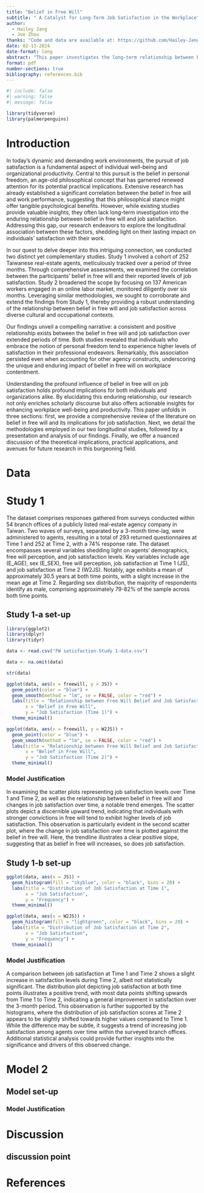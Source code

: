 ```yaml
---
title: "Belief in Free Will"
subtitle: " A Catalyst for Long-Term Job Satisfaction in the Workplace"
author: 
  - Hailey Jang
  - Joe Zhou
thanks: "Code and data are available at: https://github.com/Hailey-Jang/STA302_Reproduction.git"
date: 02-13-2024
date-format: long
abstract: "This paper investigates the long-term relationship between belief in personal freedom and job satisfaction through two longitudinal studies. Study 1 tracked 252 Taiwanese real-estate agents over 3 months, while Study 2 followed 137 American workers in an online labour market over 6 months. We found a consistent positive correlation between belief in free will and job satisfaction, even after accounting for other agency constructs. This research highlights the enduring impact of embracing personal freedom on workplace contentment, offering valuable insights for enhancing individual well-being and organizational productivity in diverse cultural and occupational settings."
format: pdf
number-sections: true
bibliography: references.bib
---
```


```r
#| include: false
#| warning: false
#| message: false

library(tidyverse)
library(palmerpenguins)
```

# Introduction

In today's dynamic and demanding work environments, the pursuit of job satisfaction is a fundamental aspect of individual well-being and organizational productivity. Central to this pursuit is the belief in personal freedom, an age-old philosophical concept that has garnered renewed attention for its potential practical implications. Extensive research has already established a significant correlation between the belief in free will and work performance, suggesting that this philosophical stance might offer tangible psychological benefits. However, while existing studies provide valuable insights, they often lack long-term investigation into the enduring relationship between belief in free will and job satisfaction. Addressing this gap, our research endeavors to explore the longitudinal association between these factors, shedding light on their lasting impact on individuals' satisfaction with their work.

In our quest to delve deeper into this intriguing connection, we conducted two distinct yet complementary studies. Study 1 involved a cohort of 252 Taiwanese real-estate agents, meticulously tracked over a period of three months. Through comprehensive assessments, we examined the correlation between the participants' belief in free will and their reported levels of job satisfaction. Study 2 broadened the scope by focusing on 137 American workers engaged in an online labor market, monitored diligently over six months. Leveraging similar methodologies, we sought to corroborate and extend the findings from Study 1, thereby providing a robust understanding of the relationship between belief in free will and job satisfaction across diverse cultural and occupational contexts.

Our findings unveil a compelling narrative: a consistent and positive relationship exists between the belief in free will and job satisfaction over extended periods of time. Both studies revealed that individuals who embrace the notion of personal freedom tend to experience higher levels of satisfaction in their professional endeavors. Remarkably, this association persisted even when accounting for other agency constructs, underscoring the unique and enduring impact of belief in free will on workplace contentment.

Understanding the profound influence of belief in free will on job satisfaction holds profound implications for both individuals and organizations alike. By elucidating this enduring relationship, our research not only enriches scholarly discourse but also offers actionable insights for enhancing workplace well-being and productivity. This paper unfolds in three sections: first, we provide a comprehensive review of the literature on belief in free will and its implications for job satisfaction. Next, we detail the methodologies employed in our two longitudinal studies, followed by a presentation and analysis of our findings. Finally, we offer a nuanced discussion of the theoretical implications, practical applications, and avenues for future research in this burgeoning field.

# Data 

# Study 1
The dataset comprises responses gathered from surveys conducted within 54 branch offices of a publicly listed real-estate agency company in Taiwan. Two waves of surveys, separated by a 3-month time-lag, were administered to agents, resulting in a total of 293 returned questionnaires at Time 1 and 252 at Time 2, with a 74% response rate. The dataset encompasses several variables shedding light on agents' demographics, free will perception, and job satisfaction levels. Key variables include age (E_AGE), sex (E_SEX), free will perception, job satisfaction at Time 1 (JS), and job satisfaction at Time 2 (W2JS). Notably, age exhibits a mean of approximately 30.5 years at both time points, with a slight increase in the mean age at Time 2. Regarding sex distribution, the majority of respondents identify as male, comprising approximately 79-82% of the sample across both time points. 

## Study 1-a set-up
```r
library(ggplot2)
library(dplyr)
library(tidyr)
```

```r
data <- read.csv("FW satisfaction-Study 1-data.csv")

data <- na.omit(data)

str(data)
```

```r
ggplot(data, aes(x = freewill, y = JS)) +
  geom_point(color = "blue") +
  geom_smooth(method = "lm", se = FALSE, color = "red") +
  labs(title = "Relationship between Free Will Belief and Job Satisfaction",
       x = "Belief in Free Will",
       y = "Job Satisfaction (Time 1)") +
  theme_minimal()
```
```r
ggplot(data, aes(x = freewill, y = W2JS)) +
  geom_point(color = "blue") +
  geom_smooth(method = "lm", se = FALSE, color = "red") +
  labs(title = "Relationship between Free Will Belief and Job Satisfaction",
       x = "Belief in Free Will",
       y = "Job Satisfaction (Time 2)") +
  theme_minimal()
```
### Model Justification
In examining the scatter plots representing job satisfaction levels over Time 1 and Time 2, as well as the relationship between belief in free will and changes in job satisfaction over time, a notable trend emerges. The scatter plots depict a discernible upward trend, indicating that individuals with stronger convictions in free will tend to exhibit higher levels of job satisfaction. This observation is particularly evident in the second scatter plot, where the change in job satisfaction over time is plotted against the belief in free will. Here, the trendline illustrates a clear positive slope, suggesting that as belief in free will increases, so does job satisfaction.

## Study 1-b set-up
```r
ggplot(data, aes(x = JS)) +
  geom_histogram(fill = "skyblue", color = "black", bins = 20) +
  labs(title = "Distribution of Job Satisfaction at Time 1",
       x = "Job Satisfaction",
       y = "Frequency") +
  theme_minimal()

ggplot(data, aes(x = W2JS)) +
  geom_histogram(fill = "lightgreen", color = "black", bins = 20) +
  labs(title = "Distribution of Job Satisfaction at Time 2",
       x = "Job Satisfaction",
       y = "Frequency") +
  theme_minimal()
```
### Model Justification
A comparison between job satisfaction at Time 1 and Time 2 shows a slight increase in satisfaction levels during Time 2, albeit not statistically significant. The distribution plot depicting job satisfaction at both time points illustrates a positive trend, with most data points shifting upwards from Time 1 to Time 2, indicating a general improvement in satisfaction over the 3-month period. This observation is further supported by the histograms, where the distribution of job satisfaction scores at Time 2 appears to be slightly shifted towards higher values compared to Time 1. While the difference may be subtle, it suggests a trend of increasing job satisfaction among agents over time within the surveyed branch offices. Additional statistical analysis could provide further insights into the significance and drivers of this observed change.


# Model 2
## Model set-up
### Model Justification

# Discussion 
## discussion point


# References
